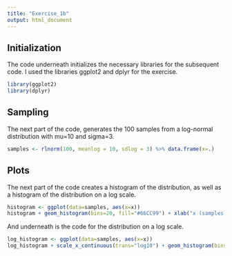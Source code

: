 ```yaml
---
title: "Exercise_1b"
output: html_document
---
```


## Initialization

The code underneath initializes the necessary libraries for the subsequent code. I used the libraries ggplot2 and dplyr for the exercise.

```r
library(ggplot2)
library(dplyr)
```

## Sampling

The next part of the code, generates the 100 samples from a log-normal distribution with mu=10 and sigma=3.


```r
samples <- rlnorm(100, meanlog = 10, sdlog = 3) %>% data.frame(x=.)
```

## Plots

The next part of the code creates a histogram of the distribution, as well as a histogram of the distribution on a log scale.

```r
histogram <- ggplot(data=samples, aes(x=x))
histogram + geom_histogram(bins=20, fill="#66CC99") + xlab("x (samples)") + ggtitle("Histogram of log-normal Distribution") + theme(plot.title = element_text(face="bold", size=15, hjust=0.5))

```

And underneath is the code for the distribution on a log scale.

```r
log_histogram <- ggplot(data=samples, aes(x=x))
log_histogram + scale_x_continuous(trans="log10") + geom_histogram(bins=20, fill="#66CC99") + xlab("x (samples on log scale)") + ggtitle("Histogram of log-normal Distribution on Log Scale") + theme(plot.title = element_text(face="bold", size=15, hjust=0.5))

```
